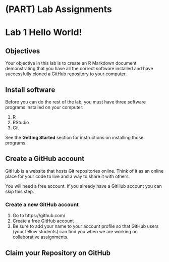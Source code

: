 # (PART) Lab Assignments {-}

# Lab 1 Hello World!

## Objectives

Your objective in this lab is to create an R Markdown document demonstrating that you have all the correct software installed and have successfully cloned a GitHub repository to your computer.

## Install software

Before you can do the rest of the lab, you must have three software programs installed on your computer:

1. R
2. RStudio
3. Git

See the **Getting Started** section for instructions on installing those programs.

## Create a GitHub account

GitHub is a website that hosts Git repositories online. Think of it as an online place for your code to live and a way to share it with others.

You will need a free account. If you already have a GitHub account you can skip this step.

### Create a new GitHub account

1. Go to https://github.com/
2. Create a free GitHub account
3. Be sure to add your name to your account profile so that GitHub users (your fellow students) can find you when we are working on collaborative assignments.

## Claim your Repository on GitHub

